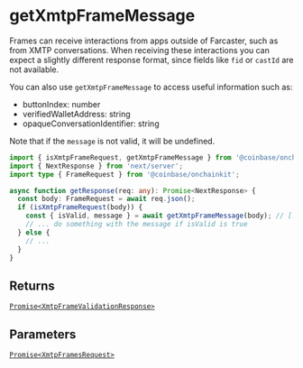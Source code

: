 # getXmtpFrameMessage

Frames can receive interactions from apps outside of Farcaster, such as from XMTP conversations.
When receiving these interactions you can expect a slightly different response format,
since fields like `fid` or `castId` are not available.

You can also use `getXmtpFrameMessage` to access useful information such as:

- buttonIndex: number
- verifiedWalletAddress: string
- opaqueConversationIdentifier: string

Note that if the `message` is not valid, it will be undefined.

```ts
import { isXmtpFrameRequest, getXmtpFrameMessage } from '@coinbase/onchainkit/xmtp'; // [!code focus]
import { NextResponse } from 'next/server';
import type { FrameRequest } from '@coinbase/onchainkit';

async function getResponse(req: any): Promise<NextResponse> {
  const body: FrameRequest = await req.json();
  if (isXmtpFrameRequest(body)) {
    const { isValid, message } = await getXmtpFrameMessage(body); // [!code focus]
    // ... do something with the message if isValid is true
  } else {
    // ...
  }
}
```

## Returns

[`Promise<XmtpFrameValidationResponse>`](/xmtpkit/types#xmtpframevalidationresponse)

## Parameters

[`Promise<XmtpFramesRequest>`](/xmtpkit/types#xmtpframesrequest)
